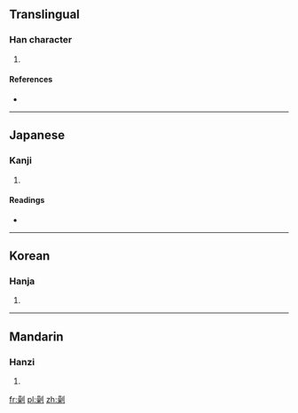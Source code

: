 ==Translingual==

===Han character===
{{Han char|rn=18|rad=刀|as=13|sn=15|four=6290<sub>0</sub>|canj=口木中弓 (RDLN), X口木中弓 (XRDLN)|ids=⿰[[喿]][[刂]]}}

# {{defn|Han|sort=刀13}}

====References====
* {{Han ref|kx=0144.430|dkj=02226|dj=0326.020|hdz=10358.070|uh=528B|ud=21131|bh=E4F2|bd=58610}}

----

==Japanese==

===Kanji===
{{ja-kanji|grade=|rs=刀13}}

# {{defn|lang=ja|sort=刀13}}

====Readings====
* {{ja-readings|on=[[っよう]] (syō), [[そう]] (sō)|kun=[[たつ]] (tatsu), [[きる]] (kiru), [[たやす]] (tayasu), [[わかじにする]] (wakajinisuru)}}

----

==Korean==

===Hanja===
{{ko-hanja|hangeul=조|rv=jo|mr=cho}}

# {{defn|lang=ko|sort=刀13}}

----

==Mandarin==

===Hanzi===
{{cmn-hanzi|pin=[[jiǎo]] ([[jiao3]])|wg=chiao<sup>3</sup>}}

# {{defn|lang=cmn|sort=刀13}}

[[fr:劋]]
[[pl:劋]]
[[zh:劋]]